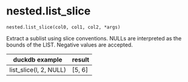 # nested.list_slice { #duckops.nested.list_slice }

`nested.list_slice(col0, col1, col2, *args)`

Extract a sublist using slice conventions. NULLs are interpreted as the bounds of the LIST. Negative values are accepted.

| duckdb example | result |
| -------------- | ------ |
| list_slice(l, 2, NULL) | [5, 6] |
